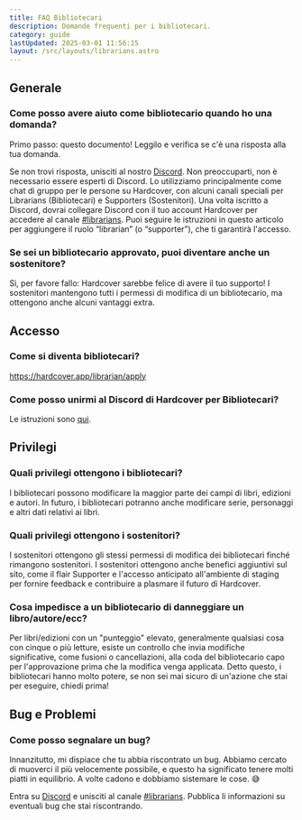 ```yaml
---
title: FAQ Bibliotecari
description: Domande frequenti per i bibliotecari.
category: guide
lastUpdated: 2025-03-01 11:56:15
layout: /src/layouts/librarians.astro
---
```



## Generale
### Come posso avere aiuto come bibliotecario quando ho una domanda?
Primo passo: questo documento! Leggilo e verifica se c'è una risposta alla tua domanda.

Se non trovi risposta, unisciti al nostro <a href={URLS.DISCORD} target="_blank" rel="noreferrer noopener">Discord</a>. Non preoccuparti, non è necessario essere esperti di Discord. Lo utilizziamo principalmente come chat di gruppo per le persone su Hardcover, con alcuni canali speciali per Librarians (Bibliotecari) e Supporters (Sostenitori). Una volta iscritto a Discord, dovrai collegare Discord con il tuo account Hardcover per accedere al canale <a href={URLS.LIBRARIAN_DISCORD} target="_blank" rel="noreferrer noopener">#librarians</a>. Puoi seguire le istruzioni in questo articolo per aggiungere il ruolo “librarian” (o “supporter”), che ti garantirà l'accesso.

### Se sei un bibliotecario approvato, puoi diventare anche un sostenitore?
Sì, per favore fallo: Hardcover sarebbe felice di avere il tuo supporto! I sostenitori mantengono tutti i permessi di modifica di un bibliotecario, ma ottengono anche alcuni vantaggi extra.

## Accesso

### Come si diventa bibliotecari?
https://hardcover.app/librarian/apply

### Come posso unirmi al Discord di Hardcover per Bibliotecari?
Le istruzioni sono [qui](https://hardcover.app/pages/how-to-link-hardcover-roles-with-discord).

## Privilegi

### Quali privilegi ottengono i bibliotecari?
I bibliotecari possono modificare la maggior parte dei campi di libri, edizioni e autori. In futuro, i bibliotecari potranno anche modificare serie, personaggi e altri dati relativi ai libri.

### Quali privilegi ottengono i sostenitori?
I sostenitori ottengono gli stessi permessi di modifica dei bibliotecari finché rimangono sostenitori. I sostenitori ottengono anche benefici aggiuntivi sul sito, come il flair Supporter e l'accesso anticipato all'ambiente di staging per fornire feedback e contribuire a plasmare il futuro di Hardcover.

### Cosa impedisce a un bibliotecario di danneggiare un libro/autore/ecc?
Per libri/edizioni con un "punteggio" elevato, generalmente qualsiasi cosa con cinque o più letture, esiste un controllo che invia modifiche significative, come fusioni o cancellazioni, alla coda del bibliotecario capo per l'approvazione prima che la modifica venga applicata.
Detto questo, i bibliotecari hanno molto potere, se non sei mai sicuro di un'azione che stai per eseguire, chiedi prima!

## Bug e Problemi
### Come posso segnalare un bug?
Innanzitutto, mi dispiace che tu abbia riscontrato un bug. Abbiamo cercato di muoverci il più velocemente possibile, e questo ha significato tenere molti piatti in equilibrio. A volte cadono e dobbiamo sistemare le cose. 😅

Entra su <a href={URLS.DISCORD} target="_blank" rel="noreferrer noopener">Discord</a> e unisciti al canale <a href={URLS.LIBRARIAN_DISCORD} target="_blank" rel="noreferrer noopener">#librarians</a>. Pubblica lì informazioni su eventuali bug che stai riscontrando.


